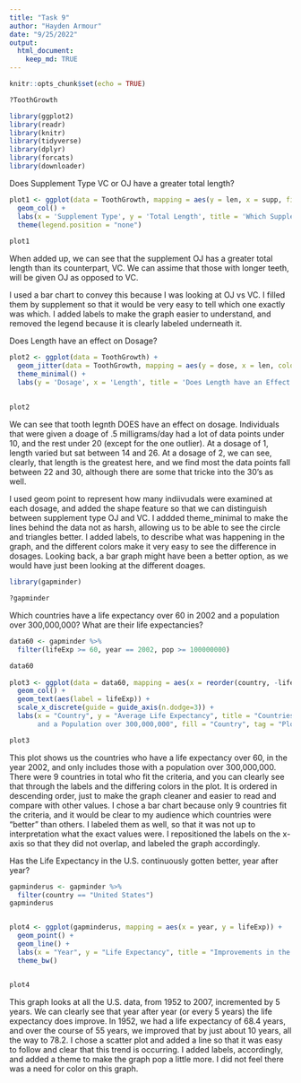 ```yaml
---
title: "Task 9"
author: "Hayden Armour"
date: "9/25/2022"
output: 
  html_document:
    keep_md: TRUE
---
```


```r
knitr::opts_chunk$set(echo = TRUE)
```


```r
?ToothGrowth
```


```r
library(ggplot2)
library(readr)
library(knitr)
library(tidyverse)
library(dplyr)
library(forcats)
library(downloader)
```

Does Supplement Type VC or OJ have a greater total length? 
```r
plot1 <- ggplot(data = ToothGrowth, mapping = aes(y = len, x = supp, fill = supp)) +
  geom_col() +
  labs(x = 'Supplement Type', y = 'Total Length', title = 'Which Supplement Type Has a Greater Total Length?', tag = "Plot 1") +
  theme(legend.position = "none")
  
plot1
```
When added up, we can see that the supplement OJ has a greater total length than its counterpart, VC. We can assime that those with longer teeth, will be given OJ as opposed to VC. 

I used a bar chart to convey this because I was looking at OJ vs VC. I filled them by supplement so that it would be very easy to tell which one exactly was which. I added labels to make the graph easier to understand, and removed the legend because it is clearly labeled underneath it. 


Does Length have an effect on Dosage? 
```r
plot2 <- ggplot(data = ToothGrowth) +
  geom_jitter(data = ToothGrowth, mapping = aes(y = dose, x = len, color = dose, shape = supp)) +
  theme_minimal() +
  labs(y = 'Dosage', x = 'Length', title = 'Does Length have an Effect on Dosage?', tag = "Plot 2") 
  
  
plot2
```
We can see that tooth legnth DOES have an effect on dosage. Individuals that were given a doage of .5 milligrams/day had a lot of data points under 10, and the rest under 20 (except for the one outlier). At a dosage of 1, length varied but sat between 14 and 26. At a dosage of 2, we can see, clearly, that length is the greatest here, and we find most the data points fall between 22 and 30, although there are some that tricke into the 30's as well.

I used geom point to represent how many indiivudals were examined at each dosage, and added the shape feature so that we can distinguish between supplement type OJ and VC. I addded theme_minimal to make the lines behind the data not as harsh, allowing us to be able to see the circle and triangles better. I added labels, to describe what was happening in the graph, and the different colors make it very easy to see the difference in dosages. Looking back, a bar graph might have been a better option, as we would have just been looking at the different doages. 

```r
library(gapminder)

?gapminder
```

Which countries have a life expectancy over 60 in 2002 and a population over 300,000,000? What are their life expectancies? 
```r
data60 <- gapminder %>%
  filter(lifeExp >= 60, year == 2002, pop >= 100000000)

data60
  
plot3 <- ggplot(data = data60, mapping = aes(x = reorder(country, -lifeExp), y = lifeExp, fill = country)) +
  geom_col() +
  geom_text(aes(label = lifeExp)) +
  scale_x_discrete(guide = guide_axis(n.dodge=3)) +
  labs(x = "Country", y = "Average Life Expectancy", title = "Countries with Life Expectancies over 60, in 2002, 
       and a Population over 300,000,000", fill = "Country", tag = "Plot 3")

plot3 
```

This plot shows us the countries who have a life expectancy over 60, in the year 2002, and only includes those with a population over 300,000,000. There were 9 countries in total who fit the criteria, and you can clearly see that through the labels and the differing colors in the plot. It is ordered in descending order, just to make the graph cleaner and easier to read and compare with other values. I chose a bar chart because only 9 countries fit the criteria, and it would be clear to my audience which countries were "better" than others. I labeled them as well, so that it was not up to interpretation what the exact values were. I repositioned the labels on the x-axis so that they did not overlap, and labeled the graph accordingly.


Has the Life Expectancy in the U.S. continuously gotten better, year after year? 
```r

gapminderus <- gapminder %>%
  filter(country == "United States")
gapminderus


plot4 <- ggplot(gapminderus, mapping = aes(x = year, y = lifeExp)) +
  geom_point() +
  geom_line() +
  labs(x = "Year", y = "Life Expectancy", title = "Improvements in the Quality of Life in the U.S.", tag = 'Plot 4') +
  theme_bw()


plot4  
```

This graph looks at all the U.S. data, from 1952 to 2007, incremented by 5 years. We can clearly see that year after year (or every 5 years) the life expectancy does improve. In 1952, we had a life expectancy of 68.4 years, and over the course of 55 years, we improved that by just about 10 years, all the way to 78.2. I chose a scatter plot and added a line so that it was easy to follow and clear that this trend is occurring. I added labels, accordingly, and added a theme to make the graph pop a little more. I did not feel there was a need for color on this graph. 











































